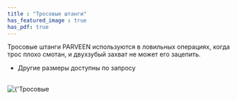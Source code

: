 ```yaml
---
title : "Тросовые штанги"
has_featured_image : true
has_pdf: true
---
```


Тросовые штанги PARVEEN используются в ловильных операциях, когда трос плохо смотан, и двухзубый захват не может его зацепить.

* Другие размеры доступны по запросу


<br />
<Image src={image} alt={'Тросовые штанги'} />